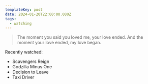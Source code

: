 ```yaml
---
templateKey: post
date: 2024-01-20T22:00:00.000Z
tags:
  - watching
---
```

> The moment you said you loved me, your love ended. And the moment your love ended, my love began.

Recently watched:

* Scavengers Reign
* Godzilla Minus One
* Decision to Leave
* Taxi Driver